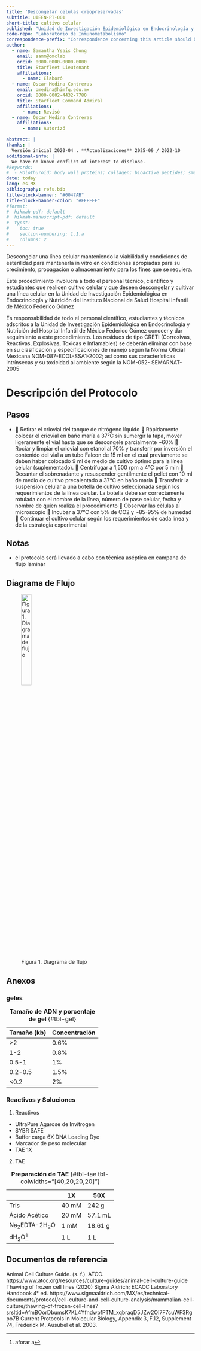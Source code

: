```yaml
---
title: 'Descongelar celulas criopreservadas'
subtitle: UIEEN-PT-001
short-title: cultivo celular
published: "Unidad de Investigación Epidemiológica en Endocrinología y Nutrición"
code-repo: "Laboratorio de Inmunometabolismo"
correspondence-prefix: "Correspondence concerning this article should be addressed to"
author:
  - name: Samantha Ysais Chong
    email: samm@omclab
    orcid: 0000-0000-0000-0000
    title: Starfleet Lieutenant
    affiliations: 
      - name: Elaboró
  - name: Oscar Medina Contreras
    email: omedina@himfg.edu.mx
    orcid: 0000-0002-4432-7780
    title: Starfleet Command Admiral
    affiliations: 
      - name: Revisó
  - name: Oscar Medina Contreras
    affiliations: 
      - name: Autorizó

abstract: |
thanks: |
  Versión inicial 2020-04 . **Actualizaciones** 2025-09 / 2022-10
additional-info: |
  We have no known conflict of interest to disclose.
#keywords:
#  - Holothuroid; body wall proteins; collagen; bioactive peptides; small molecular weight peptides; wound healing *in vitro*
date: today
lang: es-MX
bibliography: refs.bib
title-block-banner: "#0047AB"
title-block-banner-color: "#FFFFFF"
#format:
#  hikmah-pdf: default
#  hikmah-manuscript-pdf: default
#  typst:
#    toc: true
#    section-numbering: 1.1.a
#    columns: 2
---
```


::: {.callout-note title="Propósito"}
Descongelar una línea celular manteniendo la viabilidad y condiciones de esterilidad para mantenerla in vitro en condiciones apropiadas para su crecimiento, propagación o almacenamiento para los fines que se requiera.
:::

::: {.callout-note title="Alcance"}
Este procedimiento involucra a todo el personal técnico, científico y estudiantes que realicen cultivo celular y que deseen descongelar y cultivar una línea celular en la Unidad de Investigación Epidemiológica en Endocrinología y Nutrición del Instituto Nacional de Salud Hospital Infantil de México Federico Gómez
:::

::: {.callout-note title="Políticas de operación, normas y lineamientos"}
Es responsabilidad de todo el personal científico, estudiantes y técnicos
adscritos a la Unidad de Investigación Epidemiológica en Endocrinología
y Nutrición del Hospital Infantil de México Federico Gómez conocer y dar
seguimiento a este procedimiento. Los residuos de tipo CRETI
(Corrosivas, Reactivas, Explosivas, Toxicas e Inflamables) se deberán
eliminar con base en su clasificación y especificaciones de manejo según
la Norma Oficial Mexicana NOM-087-ECOL-SSA1-2002; así como sus
características intrínsecas y su toxicidad al ambiente según la NOM-052-
SEMARNAT-2005
:::

\newpage

# Descripción del Protocolo

::: callout-note
## Pasos

- 	Retirar el criovial del tanque de nitrógeno líquido 
	Rápidamente colocar el criovial en baño maría a 37°C sin sumergir la tapa, mover ligeramente el vial hasta que se descongele parcialmente ~60%
	Rociar y limpiar el criovial con etanol al 70% y transferir por inversión el contenido del vial a un tubo Falcon de 15 ml en el cual previamente se deben haber colocado 9 ml de medio de cultivo óptimo para la línea celular (suplementado).
	Centrifugar a 1,500 rpm a 4°C por 5 min
	Decantar el sobrenadante y resuspender gentilmente el pellet con 10 ml de medio de cultivo precalentado a 37°C en baño maría
	Transferir la suspensión celular a una botella de cultivo seleccionada según los requerimientos de la línea celular. La botella debe ser correctamente rotulada con el nombre de la línea, número de pase celular, fecha y nombre de quien realiza el procedimiento
	Observar las células al microscopio
	Incubar a 37°C con 5% de CO2 y ~85-95% de humedad 
	Continuar el cultivo celular según los requerimientos de cada línea y de la estrategia experimental

:::

::: {.callout-caution collapse="true"}
## Notas

- el protocolo será llevado a cabo con técnica aséptica en campana de flujo laminar


:::

## Diagrama de Flujo

![Figura 1. Diagrama de flujo](notebooks/images/thaw.png){width="25%"}

\newpage

## Anexos

### geles

Tamaño (kb)	|Concentración
-|-
>2	|0.6%
1-2|	0.8%
0.5-1|	1%
0.2-0.5	|1.5%
<0.2	|2%

: **Tamaño de ADN y porcentaje de gel** {#tbl-gel}

### Reactivos y Soluciones

(@) Reactivos
- UltraPure Agarose de Invitrogen
- SYBR SAFE
- Buffer carga 6X DNA Loading Dye
- Marcador de peso molecular
- TAE 1X

(@) TAE

||1X	|50X
-|-|-
Tris|	40 mM	|242 g
Ácido Acético|	20 mM|	57.1 mL
Na~2~EDTA-2H~2~O	|1 mM	|18.61 g
dH~2~O^[aforar a]	|	1 L|1 L

: **Preparación de TAE** {#tbl-tae tbl-colwidths="[40,20,20,20]"}

## Documentos de referencia

Animal Cell Culture Guide. (s. f.). ATCC. https://www.atcc.org/resources/culture-guides/animal-cell-culture-guide
Thawing of frozen cell lines (2020) Sigma Aldrich; ECACC Laboratory Handbook 4° ed. https://www.sigmaaldrich.com/MX/es/technical-documents/protocol/cell-culture-and-cell-culture-analysis/mammalian-cell-culture/thawing-of-frozen-cell-lines?srsltid=AfmBOorDbumsK7KL4YfndwpfPTM_xqbraqD5JZw2OI7F7cuWF3Rgpo7B
Current Protocols in Molecular Biology, Appendix 3, F.12, Supplement 74, Frederick M. Ausubel et al. 2003.
